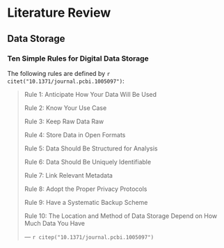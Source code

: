 # Literature Review

## Data Storage

### Ten Simple Rules for Digital Data Storage {#storage-ten-simple-rules}

The following rules are defined by `r citet("10.1371/journal.pcbi.1005097")`:

>Rule 1: Anticipate How Your Data Will Be Used
>
>Rule 2: Know Your Use Case
>
>Rule 3: Keep Raw Data Raw
>
>Rule 4: Store Data in Open Formats
>
>Rule 5: Data Should Be Structured for Analysis
>
>Rule 6: Data Should Be Uniquely Identifiable
>
>Rule 7: Link Relevant Metadata
>
>Rule 8: Adopt the Proper Privacy Protocols
>
>Rule 9: Have a Systematic Backup Scheme
>
>Rule 10: The Location and Method of Data Storage Depend on How Much Data You Have
>
> --- `r citep("10.1371/journal.pcbi.1005097")`
